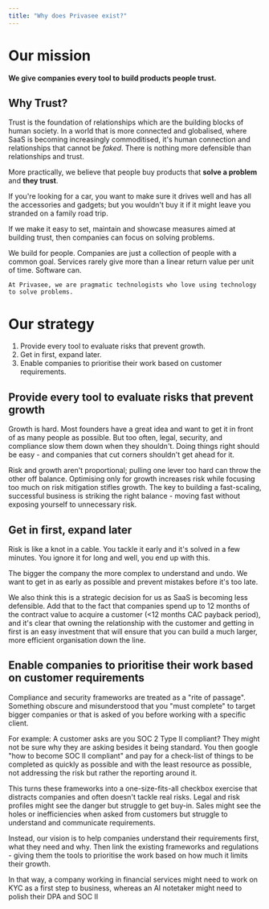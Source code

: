 ```yaml
---
title: "Why does Privasee exist?"
---
```


# Our mission

**We give companies every tool to build products people trust.**

## Why Trust? 

Trust is the foundation of relationships which are the building blocks of human society. In a world that is more connected and globalised, where SaaS is becoming increasingly commoditised, it's human connection and relationships that cannot be *faked*. There is nothing more defensible than relationships and trust. 

More practically, we believe that people buy products that **solve a problem** and **they trust**.

If you're looking for a car, you want to make sure it drives well and has all the accessories and gadgets;  but you wouldn't buy it if it might leave you stranded on a family road trip.

If we make it easy to set, maintain and showcase measures aimed at building trust, then companies can focus on solving problems.

<AccordionGroup>
  <Accordion title="Why companies and not people?" icon="question">
    We build for people. Companies are just a collection of people with a common goal. 
  </Accordion>
  <Accordion title="Why build tools instead of a service?" icon="question">
    Services rarely give more than a linear return value per unit of time. Software can.

    At Privasee, we are pragmatic technologists who love using technology to solve problems.
  </Accordion>
</AccordionGroup>

# Our strategy

1. Provide every tool to evaluate risks that prevent growth.
2. Get in first, expand later.
3. Enable companies to prioritise their work based on customer requirements.

## Provide every tool to evaluate risks that prevent growth

Growth is hard. Most founders have a great idea and want to get it in front of as many people as possible. But too often, legal, security, and compliance slow them down when they shouldn't. Doing things right should be easy - and companies that cut corners shouldn't get ahead for it. 

Risk and growth aren't proportional; pulling one lever too hard can throw the other off balance. Optimising only for growth increases risk while focusing too much on risk mitigation stifles growth. The key to building a fast-scaling, successful business is striking the right balance - moving fast without exposing yourself to unnecessary risk.

## Get in first, expand later

Risk is like a knot in a cable. You tackle it early and it's solved in a few minutes. You ignore it for long and well, you end up with this.

<!-- ![man-and-cables](/images/man-and-cables.webp) -->

The bigger the company the more complex to understand and undo. We want to get in as early as possible and prevent mistakes before it's too late. 

We also think this is a strategic decision for us as SaaS is becoming less defensible. Add that to the fact that companies spend up to 12 months of the contract value to acquire a customer (<12 months CAC payback period), and it's clear that owning the relationship with the customer and getting in first is an easy investment that will ensure that you can build a much larger, more efficient organisation down the line.

## Enable companies to prioritise their work based on customer requirements

Compliance and security frameworks are treated as a "rite of passage". Something obscure and misunderstood that you "must complete" to target bigger companies or that is asked of you before working with a specific client. 

For example: A customer asks are you SOC 2 Type II compliant? They might not be sure why they are asking besides it being standard. You then google "how to become SOC II compliant" and pay for a check-list of things to be completed as quickly as possible and with the least resource as possible, not addressing the risk but rather the reporting around it.

This turns these frameworks into a one-size-fits-all checkbox exercise that distracts companies and often doesn't tackle real risks. Legal and risk profiles might see the danger but struggle to get buy-in. Sales might see the holes or inefficiencies when asked from customers but struggle to understand and communicate requirements. 

Instead, our vision is to help companies understand their requirements first, what they need and why. Then link the existing frameworks and regulations - giving them the tools to prioritise the work based on how much it limits their growth.

In that way, a company working in financial services might need to work on KYC as a first step to business, whereas an AI notetaker might need to polish their DPA and SOC II